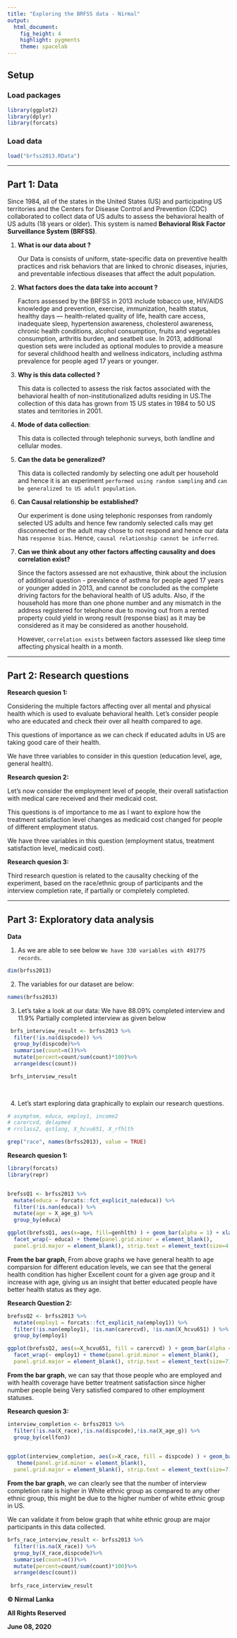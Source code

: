 ---
title: "Exploring the BRFSS data - Nirmal"
output: 
  html_document: 
    fig_height: 4
    highlight: pygments
    theme: spacelab
---

## Setup

### Load packages

```{r load-packages, message = FALSE}
library(ggplot2)
library(dplyr)
library(forcats)
```

### Load data

```{r load-data}
load("brfss2013.RData")
```



* * *

## Part 1: Data
Since 1984, all of the states in the United States (US) and participating US territories and the Centers for Disease Control and Prevention (CDC) collaborated to collect data of US adults to assess the behavioral health of US adults (18 years or older). This system is named **Behavioral Risk Factor Surveillance System (BRFSS)**.

1) **What is our data about ?**

     Our Data is consists of uniform, state-specific data on preventive health practices and risk behaviors that are linked to chronic diseases, injuries, and preventable infectious diseases that affect the adult population.

2) **What factors does the data take into account ?**

     Factors assessed by the BRFSS in 2013 include tobacco use, HIV/AIDS knowledge and prevention, exercise, immunization, health status, healthy days — health-related quality of life, health care access, inadequate sleep, hypertension awareness, cholesterol awareness, chronic health conditions, alcohol consumption, fruits and vegetables consumption, arthritis burden, and seatbelt use. In 2013, additional question sets were included as optional modules to provide a measure for several childhood health and wellness indicators, including asthma prevalence for people aged 17 years or younger.
 

3) **Why is this data collected ?**

     This data is collected to assess the risk factos associated with the behavioral health of non-institutionalized adults residing in US.The collection of this data has grown from 15 US states in 1984 to 50 US states and territories in 2001.
 
3) **Mode of data collection**:

     This data is collected through telephonic surveys, both landline and cellular modes.
    
4) **Can the data be generalized?**

     This data is collected randomly by selecting one adult per household and hence it is an experiment `performed using random sampling` and `can be generalized to US adult population`.

5) **Can Causal relationship be established?**

     Our experiment is done using telephonic responses from randomly selected US adults and hence few randomly selected calls may get disconnected or the adult may chose to not respond and hence our data has `response bias`. Hence, `causal relationship cannot be inferred`.

6) **Can we think about any other factors affecting causality and does correlation exist?**

     Since the factors assessed are not exhaustive, think about the inclusion of additional question - prevalence of asthma for people aged 17 years or younger added in 2013, and cannot be concluded as the complete driving factors for the behavioral health of US adults. Also, if the household has more than one phone number and any mismatch in the address registered for telephone due to moving out from a rented property could yield in wrong result (response bias) as it may be considered as it may be considered as another household.

     However, `correlation exists` between factors assessed like sleep time affecting physical health in a month.
    

* * *

## Part 2: Research questions

**Research quesion 1:**

Considering the multiple factors affecting over all mental and physical health which is used to evaluate behavioral health. Let's consider people who are educated and check their over all health compared to age. 

This questions of importance as we can check if educated adults in US are taking good care of their health.

We have three variables to consider in this question (education level, age, general health).

**Research quesion 2:**

Let's now consider the employment level of people, their overall satisfaction with medical care received and their medicaid cost. 

This questions is of importance to me as I want to explore how the treatment satisfaction level changes as medicaid cost changed for people of different employment status.

We have three variables in this question (employment status, treatment satisfaction level, medicaid cost).


**Research quesion 3:**

Third research question is related to the causality checking of the experiment, based on the race/ethnic group of participants and the interview completion rate, if partially or completely completed.

* * *

## Part 3: Exploratory data analysis

**Data**

1) As we are able to see below `We have 330 variables with 491775 records`.

```{r}
dim(brfss2013)
```

2) The variables for our dataset are below:


```{r}
names(brfss2013)
```

3) Let's take a look at our data: We have 88.09% completed interview and 11.9% Partially completed interview as given below

```{r}
 brfs_interview_result <- brfss2013 %>%
  filter(!is.na(dispcode)) %>%
  group_by(dispcode)%>%
  summarise(count=n())%>%
  mutate(percent=count/sum(count)*100)%>%
  arrange(desc(count))

 brfs_interview_result
 
 

```

4) Let's start exploring data graphically to explain our research questions.

```{r}

# asymptom, educa, employ1, income2
# carercvd, delaymed
# rrclass2, qstlang, X_hcvu651, X_rfhlth

grep("race", names(brfss2013), value = TRUE)
```


**Research quesion 1:**

```{r}
library(forcats)
library(repr)


brefssQ1 <- brfss2013 %>%
  mutate(educa = forcats::fct_explicit_na(educa)) %>%
  filter(!is.nan(educa)) %>%
  mutate(age = X_age_g) %>%
  group_by(educa)

ggplot(brefssQ1, aes(x=age, fill=genhlth) ) + geom_bar(alpha = 1) + xlab("Age") + ylab("Number of general health count") + ggtitle("Density curves of general health according to age grouped by education level") + theme(axis.text.x=element_text(angle = 40,size=5, hjust = 1)) +
  facet_wrap(~ educa) + theme(panel.grid.minor = element_blank(), 
  panel.grid.major = element_blank(), strip.text = element_text(size=4.7))
```

**From the bar graph**, From above graphs we have general health to age comparsion for different education levels, we can see that the general health condition has higher Excellent count for a given age group and it increase with age, giving us an insight that better educated people have better health status as they age.



**Research Question 2:**


```{r}
brefssQ2 <- brfss2013 %>%
  mutate(employ1 = forcats::fct_explicit_na(employ1)) %>%
  filter(!is.nan(employ1), !is.nan(carercvd), !is.nan(X_hcvu651) ) %>%
  group_by(employ1)

ggplot(brefssQ2, aes(x=X_hcvu651, fill = carercvd) ) + geom_bar(alpha = 1) + xlab("Medical insurance status") + ylab("People Count for a given Treatment satisfaction") + ggtitle("Bar plot of satisfaction level to medical cost grouped by employment level") + theme(axis.text.x=element_text(angle = 40, size=7, hjust = 1)) +
  facet_wrap(~ employ1) + theme(panel.grid.minor = element_blank(), 
  panel.grid.major = element_blank(), strip.text = element_text(size=7))
```


**From the bar graph**, we can say that those people who are employed and with health coverage have better treatment satisfaction since higher number people being Very satisfied compared to other employment statuses. 


**Research quesion 3:**

```{r}

interview_completion <- brfss2013 %>%
  filter(!is.na(X_race),!is.na(dispcode),!is.na(X_age_g)) %>%
  group_by(cellfon3)
  

ggplot(interview_completion, aes(x=X_race, fill = dispcode) ) + geom_bar(alpha = 1) + xlab("Ethnic group") + ylab("Interview completion count") + ggtitle("Bar plot of Ethnic group vs interview completion status") + theme(axis.text.x=element_text(angle = 40, size=7, hjust = 1)) +
   theme(panel.grid.minor = element_blank(), 
  panel.grid.major = element_blank(), strip.text = element_text(size=7))

```

**From the bar graph**, we can clearly see that the number of interview completion rate is higher in White ethnic group as compared to any other ethnic group, this might be due to the higher number of white ethnic group in US.

We can validate it from below graph that white ethnic group are major participants in this data collected.

```{r}
brfs_race_interview_result <- brfss2013 %>%
  filter(!is.na(X_race)) %>%
  group_by(X_race,dispcode)%>%
  summarise(count=n())%>%
  mutate(percent=count/sum(count)*100)%>%
  arrange(desc(count))
 
 brfs_race_interview_result
```


 **© Nirmal Lanka**
 
 **All Rights Reserved**
 
 **June 08, 2020**